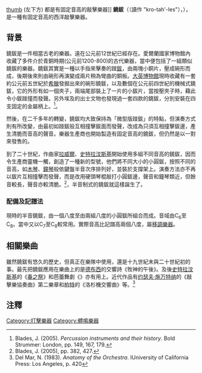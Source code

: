 {{about|西洋樂器|中國樂器|鐃鈸 (中樂)}}
{{Infobox Instrument
|樂器名稱=鐃鈸
|描述 = 
|樂器別稱=antique cymbals
|樂器英文名稱=Crotales
|樂器德文名稱=Crotales
|樂器法文名稱=Crotales
|樂器義大利文名稱=Crotales
|樂器西班牙文名稱=Crótalos
|樂器圖像=Crotales - Paiste brand.jpg
|樂器分類=
|音域=[[File:Crótalos_Extensión.png|240px]]
|相關樂器=
* [[鐘琴|鐘琴]]
* [[木琴|木琴]]
* [[馬林巴琴|馬林巴琴]]
* [[顫音琴|顫音琴]]
|相關知名演奏家=
|相關條目=
* [[敲擊樂器|敲擊樂器]]
}}

[[image:crotales1.jpg|thumb]] (左下方) 都是有固定音高的敲擊樂器]]
'''鐃鈸'''（{{lang-fr|Crotales}}（讀作 "kro-tah'-les"），{{lang-en|Crotales，又可稱為 antique cymbals}}），是一種有固定音高的西洋敲擊樂器。

==背景==
鐃鈸是一件相當古老的樂器。遠在公元前12世紀已經存在。愛爾蘭國家博物館內收藏了多件介於青銅時期(公元前1200-800)的古代樂器，當中便包括了一組類似鐃鈸的樂器。鐃鈸其實是一種以手指來擊奏的踫[[鈸|鈸]]，由兩塊小銅片，壓成碗形而成，後期後來則由碗形再演變成兩片稍為彎曲的銅板。[[大英博物館|大英博物館]]現時收藏有一套約公元前五世紀於[[希臘|希臘]]發掘出來的碗形鐃鈸，以及數個在公元前四世紀的機械式鐃鈸，它的外形有如一個夾子，兩端尾部裝上了一片的小鈸片，當按壓夾子時，藉此令小鈸踫撞而發聲。另外埃及的出士文物也發現過一套四款的鐃鈸，分別安裝在四支固定的金屬柄上。<ref>Blades, J. (2005). ''Percussion instruments and their history''. Bold Strummer: London, pp. 149, 167, 179.</ref>。

然後，在二千多年的轉變，鐃鈸均大致保持為「微型版踫鈸」的特點，但演奏方式則有所改變，由最初如踫鈸般互相撞擊鈸面而發聲，改成為只須互相撞擊鈸邊，產生清脆而音高的聲音。樂器生產商也開始製造有固定音高的鐃鈸，但仍然是以一對來發售的。

到了二十世紀，作曲家[[拉威爾|拉威爾]]、[[史特拉汶斯基|史特拉汶斯基]]開始使用多組不同音高的鐃鈸，因而令生產商靈機一觸，創造了一種新的型號，他們將不同大小的小圓鈸，按照不同的音高，如[[木琴|木琴]]、[[鐘琴|鐘琴]]般依鍵盤半音次序排列好，並裝於支撐架上。演奏方法亦不再以鈸片互相撞擊而發聲，而是改用硬頭琴棍敲打小圓鈸邊，聲音和鐘琴類近，但餘音較長，聲音亦較清脆。<ref>Blades, J. (2005), pp. 382, 427.</ref>，半音制式的鐃鈸就這樣誕生了。

===配備及記譜法===
現時的半音鐃鈸，由一個八度至由兩組八度的小圓鈸所組合而成。音域由C<sub>6</sub>至C<sub>8</sub>。當中又以C<sub>7</sub>至C<sub>8</sub>較常用。實際音高比記譜高兩個八度，屬[[移調樂器|移調樂器]]。

==相關樂曲==
雖然鐃鈸有悠久的歷史，但真正在樂隊中使用，還是十九世紀末與二十世紀初的事。最先把鐃鈸應用在樂曲上的是[[德布西|德布西]]的交響詩《牧神的午後》。及後[[史特拉汶斯基|史特拉汶斯基]]的《[[春之祭|春之祭]]》和芭蕾舞劇《{{link-en|婚禮 (芭蕾舞劇)|Les noces|婚禮}}》亦有用上。近代作品有[[约瑟夫·施万特纳|约瑟夫·施万特纳]]的《敲擊樂協奏曲》第二樂章和[[阿福·佩爾特|柏特]]的《洛杉機交響曲》等。<ref>Del Mar, N. (1983). ''Anatomy of the Orchestra''. IUniversity of California Press: Los Angeles, p. 420</ref>

==注釋==
{{reflist}}

[[Category:打擊樂器|Category:打擊樂器]]
[[Category:體鳴樂器|Category:體鳴樂器]]